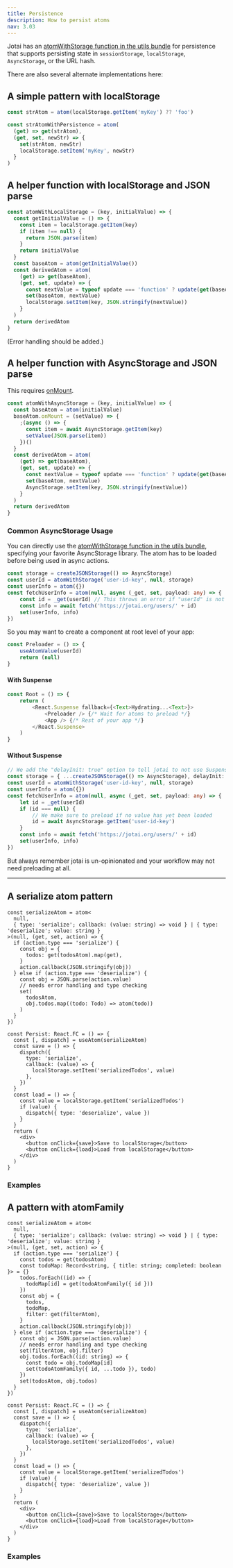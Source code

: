 ```yaml
---
title: Persistence
description: How to persist atoms
nav: 3.03
---
```


Jotai has an [atomWithStorage function in the utils bundle](../api/utils.mdx#atom-with-storage) for persistence that supports persisting state in `sessionStorage`, `localStorage`, `AsyncStorage`, or the URL hash.

There are also several alternate implementations here:

## A simple pattern with localStorage

```js
const strAtom = atom(localStorage.getItem('myKey') ?? 'foo')

const strAtomWithPersistence = atom(
  (get) => get(strAtom),
  (get, set, newStr) => {
    set(strAtom, newStr)
    localStorage.setItem('myKey', newStr)
  }
)
```

## A helper function with localStorage and JSON parse

```js
const atomWithLocalStorage = (key, initialValue) => {
  const getInitialValue = () => {
    const item = localStorage.getItem(key)
    if (item !== null) {
      return JSON.parse(item)
    }
    return initialValue
  }
  const baseAtom = atom(getInitialValue())
  const derivedAtom = atom(
    (get) => get(baseAtom),
    (get, set, update) => {
      const nextValue = typeof update === 'function' ? update(get(baseAtom)) : update
      set(baseAtom, nextValue)
      localStorage.setItem(key, JSON.stringify(nextValue))
    }
  )
  return derivedAtom
}
```

(Error handling should be added.)

## A helper function with AsyncStorage and JSON parse

This requires [onMount](../api/core.mdx#on-mount).

```js
const atomWithAsyncStorage = (key, initialValue) => {
  const baseAtom = atom(initialValue)
  baseAtom.onMount = (setValue) => {
    ;(async () => {
      const item = await AsyncStorage.getItem(key)
      setValue(JSON.parse(item))
    })()
  }
  const derivedAtom = atom(
    (get) => get(baseAtom),
    (get, set, update) => {
      const nextValue = typeof update === 'function' ? update(get(baseAtom)) : update
      set(baseAtom, nextValue)
      AsyncStorage.setItem(key, JSON.stringify(nextValue))
    }
  )
  return derivedAtom
}
```

### Common AsyncStorage Usage

You can directly use the [atomWithStorage function in the utils bundle](../api/utils.mdx#atom-with-storage), specifying your favorite AsyncStorage library. The atom has to be loaded before being used in async actions.

```typescript
const storage = createJSONStorage(() => AsyncStorage)
const userId = atomWithStorage('user-id-key', null, storage)
const userInfo = atom({})
const fetchUserInfo = atom(null, async (_get, set, payload: any) => {
    const id = _get(userId) // This throws an error if "userId" is not loaded yet
    const info = await fetch('https://jotai.org/users/' + id)
    set(userInfo, info)
})
```
So you may want to create a component at root level of your app:
```typescript
const Preloader = () => {
    useAtomValue(userId)
    return (null)
}
```

#### With Suspense

```typescript
const Root = () => {
    return (
        <React.Suspense fallback={<Text>Hydrating...<Text>}>
            <Preloader /> {/* Wait for atoms to preload */}
            <App /> {/* Rest of your app */}
        </React.Suspense>
    )
}
```

#### Without Suspense

```typescript
// We add the "delayInit: true" option to tell jotai to not use Suspense
const storage = { ...createJSONStorage(() => AsyncStorage), delayInit: true }
const userId = atomWithStorage('user-id-key', null, storage)
const userInfo = atom({})
const fetchUserInfo = atom(null, async (_get, set, payload: any) => {
    let id = _get(userId)
    if (id === null) {
        // We make sure to preload if no value has yet been loaded
        id = await AsyncStorage.getItem('user-id-key')
    }
    const info = await fetch('https://jotai.org/users/' + id)
    set(userInfo, info)
})
```

But always remember jotai is un-opinionated and your workflow may not need preloading at all.

---

## A serialize atom pattern

```tsx
const serializeAtom = atom<
  null,
  { type: 'serialize'; callback: (value: string) => void } | { type: 'deserialize'; value: string }
>(null, (get, set, action) => {
  if (action.type === 'serialize') {
    const obj = {
      todos: get(todosAtom).map(get),
    }
    action.callback(JSON.stringify(obj))
  } else if (action.type === 'deserialize') {
    const obj = JSON.parse(action.value)
    // needs error handling and type checking
    set(
      todosAtom,
      obj.todos.map((todo: Todo) => atom(todo))
    )
  }
})

const Persist: React.FC = () => {
  const [, dispatch] = useAtom(serializeAtom)
  const save = () => {
    dispatch({
      type: 'serialize',
      callback: (value) => {
        localStorage.setItem('serializedTodos', value)
      },
    })
  }
  const load = () => {
    const value = localStorage.getItem('serializedTodos')
    if (value) {
      dispatch({ type: 'deserialize', value })
    }
  }
  return (
    <div>
      <button onClick={save}>Save to localStorage</button>
      <button onClick={load}>Load from localStorage</button>
    </div>
  )
}
```

### Examples

<CodeSandbox id="ijyxm" />

## A pattern with atomFamily

```tsx
const serializeAtom = atom<
  null,
  { type: 'serialize'; callback: (value: string) => void } | { type: 'deserialize'; value: string }
>(null, (get, set, action) => {
  if (action.type === 'serialize') {
    const todos = get(todosAtom)
    const todoMap: Record<string, { title: string; completed: boolean }> = {}
    todos.forEach((id) => {
      todoMap[id] = get(todoAtomFamily({ id }))
    })
    const obj = {
      todos,
      todoMap,
      filter: get(filterAtom),
    }
    action.callback(JSON.stringify(obj))
  } else if (action.type === 'deserialize') {
    const obj = JSON.parse(action.value)
    // needs error handling and type checking
    set(filterAtom, obj.filter)
    obj.todos.forEach((id: string) => {
      const todo = obj.todoMap[id]
      set(todoAtomFamily({ id, ...todo }), todo)
    })
    set(todosAtom, obj.todos)
  }
})

const Persist: React.FC = () => {
  const [, dispatch] = useAtom(serializeAtom)
  const save = () => {
    dispatch({
      type: 'serialize',
      callback: (value) => {
        localStorage.setItem('serializedTodos', value)
      },
    })
  }
  const load = () => {
    const value = localStorage.getItem('serializedTodos')
    if (value) {
      dispatch({ type: 'deserialize', value })
    }
  }
  return (
    <div>
      <button onClick={save}>Save to localStorage</button>
      <button onClick={load}>Load from localStorage</button>
    </div>
  )
}
```

### Examples

<CodeSandbox id="eilkg" />
